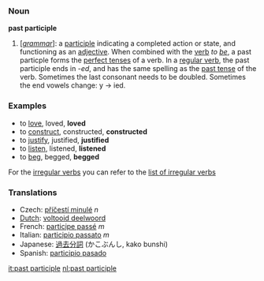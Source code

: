 === Noun ===

'''past participle'''

#['' [[grammar]]'']: a [[participle]] indicating a completed action or state, and functioning as an [[adjective]]. When combined with the [[verb]] ''to [[be]]'', a past particple forms the [[perfect tense]]s of a verb. In a [[regular verb]], the past participle ends in -''ed'', and has the same spelling as the [[past tense]] of the verb. Sometimes the last consonant needs to be doubled. Sometimes the end vowels change: y -> ied.

=== Examples ===

*to [[love]], loved, '''loved'''
*to [[construct]], constructed, '''constructed'''
*to [[justify]], justified, '''justified'''
*to [[listen]], listened, '''listened'''
*to [[beg]], begged, '''begged'''

For the [[irregular verb]]s you can refer to the [[Wiktionary_Appendix%3AIrregular_Verbs|list of irregular verbs]]

=== Translations ===
*Czech: [[příčestí minulé]]  ''n''
*[[Dutch]]: [[voltooid deelwoord]]
*French: [[participe passé]] ''m''
*Italian: [[participio passato]] ''m''
*Japanese: [[過去分詞]] (かこぶんし, kako bunshi)
*Spanish: [[participio pasado]]

[[it:past participle]]
[[nl:past participle]]